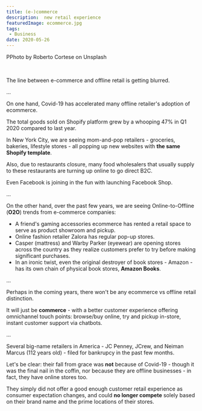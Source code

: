 ```yaml
---
title: (e-)commerce
description:  new retail experience
featuredImage: ecommerce.jpg
tags:
 - Business
date: 2020-05-26
---
```

<p style={{fontSize: "0.7em", fontStyle: "italic"}}>PPhoto by Roberto Cortese on Unsplash</p>

<br />

The line between e-commerce and offline retail is getting blurred.

...

On one hand, Covid-19 has accelerated many offline retailer's adoption of ecommerce.

The total goods sold on Shopify platform grew by a whooping 47% in Q1 2020 compared to last year.

In New York City, we are seeing mom-and-pop retailers - groceries, bakeries, lifestyle stores - all popping up new websites with **the same Shopify template**.

Also, due to restaurants closure, many food wholesalers that usually supply to these restaurants are turning up online to go direct B2C.

Even Facebook is joining in the fun with launching Facebook Shop.

...

On the other hand, over the past few years, we are seeing Online-to-Offline (**O2O**) trends from e-commerce companies:

- A friend's gaming accessories ecommerce has rented a retail space to serve as product showroom and pickup.
- Online fashion retailer Zalora has regular pop-up stores.
- Casper (mattress) and Warby Parker (eyewear) are opening stores across the country as they realize customers prefer to try before making significant purchases.
- In an ironic twist, even the original destroyer of book stores - Amazon - has its own chain of physical book stores, **Amazon Books**.




...

Perhaps in the coming years, there won't be any ecommerce vs offline retail distinction.

It will just be **commerce** - with a better customer experience offering omnichannel touch points: browse/buy online, try and pickup in-store, instant customer support via chatbots.

...


Several big-name retailers in America - JC Penney, JCrew, and Neiman Marcus (112 years old) - filed for bankrupcy in the past few months.


Let's be clear: their fall from grace was **not** because of Covid-19 - though it was the final nail in the coffin, nor because they are offline businesses - in fact, they have online stores too.


They simply did not offer a good enough customer retail experience as consumer expectation changes, and could **no longer compete** solely based on their brand name and the prime locations of their stores.
